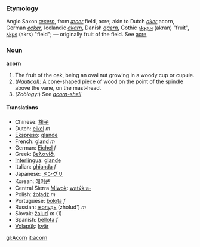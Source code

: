 ===Etymology===
Anglo Saxon ''[[æcern]]'', from ''[[æcer]]'' field, acre; akin to Dutch ''[[aker]]'' acorn, German ''[[ecker]]'', Icelandic ''[[akarn]]'', Danish ''[[agern]]'', Gothic [[𐌰𐌺𐍂𐌰𐌽]] (akran) "fruit", [[𐌰𐌺𐍂𐍃]] (akrs) "field"; — originally fruit of the field. See [[acre]]

===Noun===
'''acorn'''

#The fruit of the oak, being an oval nut growing in a woody cup or cupule.
#''(Nautical):'' A cone-shaped piece of wood on the point of the spindle above the vane, on the mast-head.
#''(Zoölogy:'') See ''[[acorn-shell]]''

==== Translations ====

*Chinese: [[橡子]]
*Dutch: [[eikel]] ''m''
*[[Ekspreso]]: [[glande]]
*French: [[gland]] ''m''
*German: [[Eichel]] ''f''
*Greek: [[βελανίδι]]
*[[Interlingua]]: [[glande]] 
*Italian: [[ghianda]] ''f''
*Japanese: [[ドングリ]]
*Korean: [[에이콘]]
*Central Sierra [[Miwok]]: [[watýkˑa-]]
*Polish: [[żołądź]] ''m''
*Portuguese: [[bolota]] ''f''
*Russian: [[жолудь]] (zholud') ''m''
*Slovak: [[žaluď]] ''m'' (1)
*Spanish: [[bellota]] ''f''
*[[Volapük]]: [[kvär]]
[[gl:Acorn]]
[[it:acorn]]